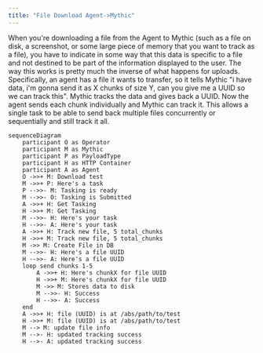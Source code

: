 ```yaml
---
title: "File Download Agent->Mythic"
---
```


When you're downloading a file from the Agent to Mythic (such as a file on disk, a screenshot, or some large piece of memory that you want to track as a file), you have to indicate in some way that this data is specific to a file and not destined to be part of the information displayed to the user. The way this works is pretty much the inverse of what happens for uploads. Specifically, an agent has a file it wants to transfer, so it tells Mythic "i have data, i'm gonna send it as X chunks of size Y, can you give me a UUID so we can track this". Mythic tracks the data and gives back a UUID. Now the agent sends each chunk individually and Mythic can track it. This allows a single task to be able to send back multiple files concurrently or sequentially and still track it all.

```mermaid
sequenceDiagram
    participant O as Operator
    participant M as Mythic
    participant P as PayloadType
    participant H as HTTP Container
    participant A as Agent
    O ->>+ M: Download test
    M ->>+ P: Here's a task
    P -->>- M: Tasking is ready
    M -->>- O: Tasking is Submitted
    A ->>+ H: Get Tasking
    H ->>+ M: Get Tasking
    M -->>- H: Here's your task
    H -->>- A: Here's your task
    A ->>+ H: Track new file, 5 total_chunks
    H ->>+ M: Track new file, 5 total_chunks
    M ->> M: Create File in DB
    M -->>- H: Here's a file UUID
    H -->>- A: Here's a file UUID
    loop send chunks 1-5
        A ->>+ H: Here's chunkX for file UUID
        H ->>+ M: Here's chunkX for file UUID
        M ->> M: Stores data to disk
        M -->>- H: Success
        H -->>- A: Success
    end
    A ->>+ H: file (UUID) is at /abs/path/to/test
    H ->>+ M: file (UUID) is at /abs/path/to/test
    M --> M: update file info
    M -->- H: updated tracking success
    H -->- A: updated tracking success
```
